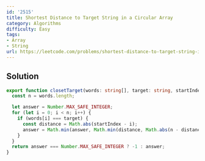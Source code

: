 ```yaml
---
id: '2515'
title: Shortest Distance to Target String in a Circular Array
category: Algorithms
difficulty: Easy
tags:
- Array
- String
url: https://leetcode.com/problems/shortest-distance-to-target-string-in-a-circular-array
---
```


## Solution

```typescript filename="solution.ts" copy
export function closetTarget(words: string[], target: string, startIndex: number): number {
  const n = words.length;

  let answer = Number.MAX_SAFE_INTEGER;
  for (let i = 0; i < n; i++) {
    if (words[i] === target) {
      const distance = Math.abs(startIndex - i);
      answer = Math.min(answer, Math.min(distance, Math.abs(n - distance)));
    }
  }
  return answer === Number.MAX_SAFE_INTEGER ? -1 : answer;
}
```

